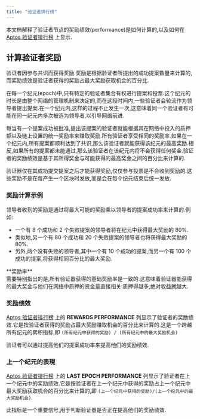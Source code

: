 ```yaml
---
title: "验证者排行榜"
---
```







本文档解释了验证者节点的奖励绩效(performance)是如何计算的,以及如何在 [Aptos 验证者排行榜](https://explorer.aptoslabs.com/validators/all?network=mainnet) 上显示.

## 计算验证者奖励

验证者因参与共识而获得奖励.奖励是根据验证者所提出的成功提案数量来计算的,而奖励绩效是验证者获得的奖励占最大奖励获取机会的百分比.

在每一个纪元(epoch)中,只有特定的验证者集合有权进行提案和投票.这个纪元的时长是由整个网络的管理机制来决定的,而在这段时间内,一些验证者会轮流作为领导者提出提案.在一个纪元内,这样的过程不止发生一次,这意味着同一个验证者有可能在同一纪元内多次被选为领导者,以引导网络前进.

每当有一个提案成功被批准,提出该提案的验证者就能根据其在网络中投入的质押额以及链上设置的统一奖励率来赚取奖励.所有验证者享受相同的奖励率.如果在一个纪元内,所有提案都顺利达到了共识,那么该验证者就能获得该纪元的最高奖励.相反,如果所有的提案都未能通过,那么该验证者在该纪元内将不会获得任何奖金.验证者的奖励绩效是基于其所得奖金与可能获得的最高奖金之间的百分比来计算的.

验证器仅在其成功提交提案之后才能获得奖励,仅仅参与投票是不会收到奖励的.这些奖励不是在每产生一个区块时发放,而是会在每个纪元结束后统一发放.

### 奖励计算示例

领导者收到的奖励是通过将最大可能的奖励乘以领导者的提案成功率来计算的.例如:

- 一个有 8 个成功和 2 个失败提案的领导者将在纪元中获得最大奖励的 80%.
- 类似地,另一个有 80 个成功和 20 个失败提案的领导者也将获得最大奖励的 80%.
- 另外,两个没有失败的领导者,其中一个有 10 个成功的提案,而另一个有 100 个成功的提案,将获得相同百分比的最大奖励.

<Aside type="note">
  **奖励率**<br />
  需要特别指出的是,所有验证器获得的基础奖励率是一致的.这意味着验证器能获得的最大奖金与他们在网络中质押的资金量直接相关:质押得越多,绝对收益就越大.
</Aside>

### 奖励绩效

[Aptos 验证者排行榜](https://explorer.aptoslabs.com/validators/all?network=mainnet) 上的 **REWARDS PERFORMANCE** 列显示了验证者的奖励绩效.它是按验证者获得的奖励占最大奖励赚取机会的百分比来计算的.这是一个跨越所有纪元的累积指标,即 `(所有纪元中获得的奖励) / (所有纪元中的最大奖励机会)`

验证者可以通过提高他们的提案成功率来提高他们的奖励绩效.

### 上一个纪元的表現

[Aptos 验证者排行榜](https://explorer.aptoslabs.com/validators/all?network=mainnet) 上的 **LAST EPOCH PERFORMANCE** 列显示了验证者在上一个纪元中的奖励绩效.它是按验证者在上一个纪元中获得的奖励占上一个纪元中最大奖励获取机会的百分比来计算的,即 `(上一个纪元中获得的奖励)/(上一个纪元中的最大奖励机会)`.

此指标是一个重要信号,用于判断验证器是否正在提高他们的奖励绩效.
